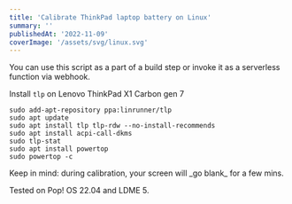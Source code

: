 ```yaml
---
title: 'Calibrate ThinkPad laptop battery on Linux'
summary: ''
publishedAt: '2022-11-09'
coverImage: '/assets/svg/linux.svg'
---
```

You can use this script as a part of a build step or invoke it as a serverless function via webhook.

Install `tlp` on Lenovo ThinkPad X1 Carbon gen 7

```shell
sudo add-apt-repository ppa:linrunner/tlp
sudo apt update
sudo apt install tlp tlp-rdw --no-install-recommends
sudo apt install acpi-call-dkms
sudo tlp-stat
sudo apt install powertop
sudo powertop -c
```
<Callout emoji="💡">
Keep in mind: during calibration, your screen will _go blank_ for a few mins.
</Callout>

Tested on Pop! OS 22.04 and LDME 5.
